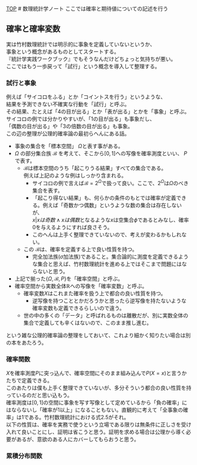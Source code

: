 [TOP](https://8-u8.github.io/MathematicalStatistics/)
# 数理統計学ノート
ここでは確率と期待値についての記述を行う

## 確率と確率変数
実は竹村数理統計では明示的に事象を定義していないというか、  
事象という概念があるものとしてスタートする。  
『統計学実践ワークブック』でもそうなんだけどちょっと気持ちが悪い。  
ここではもう一歩戻って「試行」という概念を導入して整理する。  

### 試行と事象
例えば「サイコロをふる」とか「コイントスを行う」というような、  
結果を予測できない不確実な行動を「試行」と呼ぶ。  
その結果、たとえば「4の目が出る」とか「表が出る」とかを「事象」と呼ぶ。  
サイコロの例では分かりやすいが、「1の目が出る」も事象だし、  
「偶数の目が出る」や「3の倍数の目が出る」も事象。  
この辺の整理が公理的確率論の最初らへんにある話。  

- 事象の集合を「標本空間」 $\Omega$と表す事がある。  
- $\Omega$ の部分集合族 $\mathcal{B}$ を考えて、そこから$[0, 1]$への写像を確率測度といい、  $P$で表す。
    - $\mathcal{B}$は標本空間のうち「起こりうる結果」すべての集合である。  
    例えば上記のような例はしっかり含まれる。
        - サイコロの例で言えば$\mathcal{B} = 2^\Omega$で扱って良い。ここで、$2^\Omega$は$\Omega$のべき集合を表す。
        - 「起こり得ない結果」も、何らかの条件のもとでは確率が定義できる。例えば「奇数かつ偶数」というような数の集合は存在しないが、  
        ${x|xは奇数 \land xは偶数}$となるような$x$は空集合$\phi$であるとみなし、確率0を与えるようにすれば良さそう。
        - このへんは上手く整理できていないので、考えが変わるかもしれない。
    - この $\mathcal{B}$は、確率を定義する上で良い性質を持つ。
        - 完全加法族($\sigma$加法族)であること。集合論的に測度を定義できるような集合と思えば、竹村数理統計を進める上ではそこまで問題にはならないと思う。
- 上記で揃った$\{\Omega, \mathcal{B}, P\}$を「確率空間」と呼ぶ。
- 確率空間から実数全体$\mathbb{R}$への写像を「確率変数」と呼ぶ。
    - 確率変数$X$はこれまた確率を扱う上で都合の良い性質を持つ。
        - 逆写像を持つこととかだろうかと思ったら逆写像を持たないような確率変数も定義できるらしいので違う。
    - 世の中の多くの「データ」と呼ばれるものは離散だが、別に実数全体の集合で定義しても辛くはないので、このまま推し進む。

という雑な公理的確率論の整理をしておいて、これより細かく知りたい場合は別の本をあたろう。

### 確率関数
$X$を確率測度$P$に突っ込んで、確率空間にそのまま組み込んで$P(X=x)$と言うかたちで定義できる。  
このあたりは僕も上手く整理できていないが、多分そういう都合の良い性質を持っているのだと思い込もう。  
確率測度は$[0, 1]$の空間に事象を写す写像として定めているから「負の確率」にはならないし「確率が1以上」になることもない。直観的に考えて「全事象の確率」は1である。竹村数理統計における式2.5がそれ。  
以下の性質は、確率を実務で使うという立場である限りは無条件に正しさを受け入れて良いことにし、証明は省こうと思う。証明を求める場合は公理から導く必要があるが、意欲のある人にカバーしてもらおうと思う。

\begin{equation}
\left\{\, 
    \begin{aligned}
        \sum_{x} P(X=x) = 1 (xが離散のとき)\\
        \int_x P(X=x) dx = 1(xが連続のとき)
    \end{aligned}
\right .
\end{equation}

### 累積分布関数